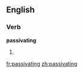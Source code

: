 ==English==

===Verb===
'''passivating'''

# {{present participle of|[[passivate]]}}

[[fr:passivating]]
[[zh:passivating]]